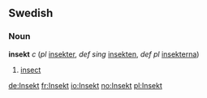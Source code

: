 ==Swedish==
===Noun===
'''insekt''' ''c'' (''pl'' [[insekter]], ''def sing'' [[insekten]], ''def pl'' [[insekterna]])

#[[insect]]

[[de:Insekt]]
[[fr:Insekt]]
[[io:Insekt]]
[[no:Insekt]]
[[pl:Insekt]]